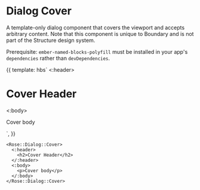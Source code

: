 
<Meta title="Rose/Dialog/Cover" component="Cover" />

# Dialog Cover

A template-only dialog component that covers the viewport and accepts arbitrary
content. Note that this component is unique to Boundary and is not part of the
Structure design system.

Prerequisite: `ember-named-blocks-polyfill` must be installed in your app's
`dependencies` rather than `devDependencies`.

<Preview>
  <Story name="Cover" height="15rem">
    {{
      template: hbs`
    <Rose::Dialog::Cover>
      <:header>
        <h1>Cover Header</h1>
      </:header>
      <:body>
        <p>Cover body</p>
      </:body>
    </Rose::Dialog::Cover>
    `,
    }}
  </Story>
</Preview>

```htmlbars
<Rose::Dialog::Cover>
  <:header>
    <h2>Cover Header</h2>
  </:header>
  <:body>
    <p>Cover body</p>
  </:body>
</Rose::Dialog::Cover>
```
